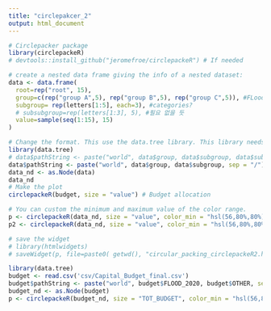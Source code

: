 ```yaml
---
title: "circlepakcer_2"
output: html_document
---
```


```r
# Circlepacker package
library(circlepackeR)         
# devtools::install_github("jeromefroe/circlepackeR") # If needed

# create a nested data frame giving the info of a nested dataset:
data <- data.frame(
  root=rep("root", 15),
  group=c(rep("group A",5), rep("group B",5), rep("group C",5)), #FLoodzone/notFloodzone?
  subgroup= rep(letters[1:5], each=3), #categories?
  # subsubgroup=rep(letters[1:3], 5), #필요 없을 듯
  value=sample(seq(1:15), 15)
)

# Change the format. This use the data.tree library. This library needs a column that looks like root/group/subgroup/..., so I build it
library(data.tree)
# data$pathString <- paste("world", data$group, data$subgroup, data$subsubgroup, sep = "/")
data$pathString <- paste("world", data$group, data$subgroup, sep = "/")
data_nd <- as.Node(data)
data_nd
# Make the plot
circlepackeR(budget, size = "value") # Budget allocation

# You can custom the minimum and maximum value of the color range.
p <- circlepackeR(data_nd, size = "value", color_min = "hsl(56,80%,80%)", color_max = "hsl(341,30%,40%)")
p2 <- circlepackeR(data_nd, size = "value", color_min = "hsl(56,80%,80%)", color_max = "hsl(341,30%,40%)")

# save the widget
# library(htmlwidgets)
# saveWidget(p, file=paste0( getwd(), "circular_packing_circlepackeR2.html"))
```

```r
library(data.tree)
budget <- read.csv('csv/Capital_Budget_final.csv')
budget$pathString <- paste("world", budget$FLOOD_2020, budget$OTHER, sep = "/")
budget_nd <- as.Node(budget)
p <- circlepackeR(budget_nd, size = "TOT_BUDGET", color_min = "hsl(56,80%,80%)", color_max = "hsl(341,30%,40%)")

```